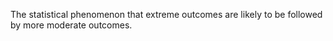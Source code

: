 
The statistical phenomenon that extreme outcomes are likely to be followed by more moderate outcomes.